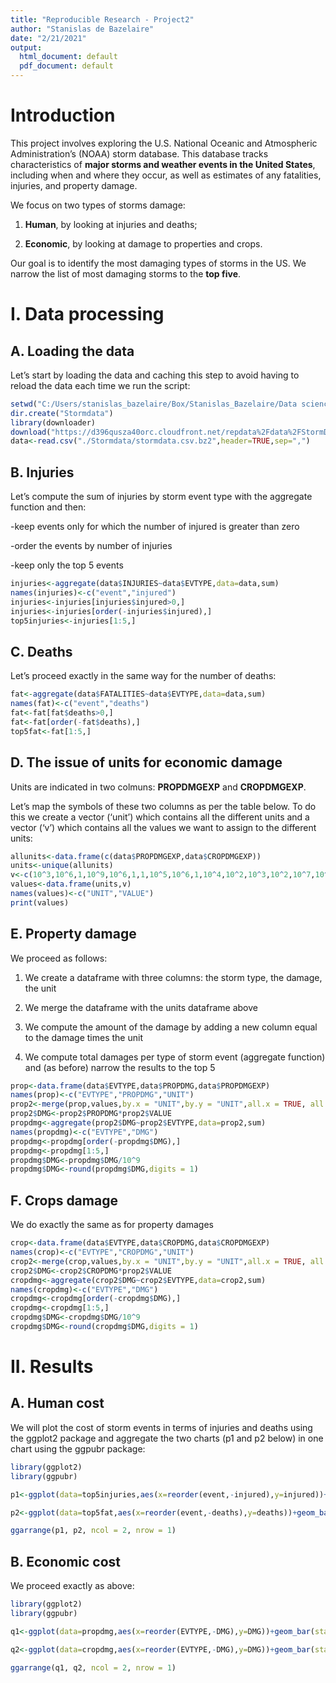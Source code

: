 ---
title: "Reproducible Research - Project2"
author: "Stanislas de Bazelaire"
date: "2/21/2021"
output:
  html_document: default
  pdf_document: default
---

# Introduction

This project involves exploring the U.S. National Oceanic and Atmospheric Administration's (NOAA) storm database. This database tracks characteristics of **major storms and weather events in the United States**, including when and where they occur, as well as estimates of any fatalities, injuries, and property damage.

We focus on two types of storms damage: 

1. **Human**, by looking at injuries and deaths;

2. **Economic**, by looking at damage to properties and crops.

Our goal is to identify the most damaging types of storms in the US. We narrow the list of most damaging storms to the **top five**.

# I. Data processing

## A. Loading the data

Let's start by loading the data and caching this step to avoid having to reload the data each time we run the script:
```{r, echo=TRUE,results='hide',cache=TRUE}
setwd("C:/Users/stanislas_bazelaire/Box/Stanislas_Bazelaire/Data science/Reproducible research")
dir.create("Stormdata")
library(downloader)
download("https://d396qusza40orc.cloudfront.net/repdata%2Fdata%2FStormData.csv.bz2","./Stormdata/stormdata.csv.bz2",mode="wb") 
data<-read.csv("./Stormdata/stormdata.csv.bz2",header=TRUE,sep=",")
```

## B. Injuries
Let's compute the sum of injuries by storm event type with the aggregate function and then:

-keep events only for which the number of injured is greater than zero

-order the events by number of injuries

-keep only the top 5 events

```{r, echo=TRUE,results='hide'}
injuries<-aggregate(data$INJURIES~data$EVTYPE,data=data,sum)
names(injuries)<-c("event","injured")
injuries<-injuries[injuries$injured>0,]
injuries<-injuries[order(-injuries$injured),]
top5injuries<-injuries[1:5,]
```

## C. Deaths
Let's proceed exactly in the same way for the number of deaths:
```{r, echo=TRUE,results='hide'}
fat<-aggregate(data$FATALITIES~data$EVTYPE,data=data,sum)
names(fat)<-c("event","deaths")
fat<-fat[fat$deaths>0,]
fat<-fat[order(-fat$deaths),]
top5fat<-fat[1:5,]
```

## D. The issue of units for economic damage

Units are indicated in two colmuns: **PROPDMGEXP** and **CROPDMGEXP**.

Let's map the symbols of these two columns as per the table below. To do this we create a vector ('unit') which contains all the different units and a vector ('v') which contains all the values we want to assign to the different units:

```{r, echo=TRUE}
allunits<-data.frame(c(data$PROPDMGEXP,data$CROPDMGEXP))
units<-unique(allunits)
v<-c(10^3,10^6,1,10^9,10^6,1,1,10^5,10^6,1,10^4,10^2,10^3,10^2,10^7,10^2,1,1,10^8,10^3)
values<-data.frame(units,v)
names(values)<-c("UNIT","VALUE")
print(values)
```

## E. Property damage

We proceed as follows:

1. We create a dataframe with three columns: the storm type, the damage, the unit

2. We merge the dataframe with the units dataframe above

3. We compute the amount of the damage by adding a new column equal to the damage times the unit

4. We compute total damages per type of storm event (aggregate function) and (as before) narrow the results to the top 5

```{r, echo=TRUE}
prop<-data.frame(data$EVTYPE,data$PROPDMG,data$PROPDMGEXP)
names(prop)<-c("EVTYPE","PROPDMG","UNIT")
prop2<-merge(prop,values,by.x = "UNIT",by.y = "UNIT",all.x = TRUE, all.y = FALSE )
prop2$DMG<-prop2$PROPDMG*prop2$VALUE
propdmg<-aggregate(prop2$DMG~prop2$EVTYPE,data=prop2,sum)
names(propdmg)<-c("EVTYPE","DMG")
propdmg<-propdmg[order(-propdmg$DMG),]
propdmg<-propdmg[1:5,]
propdmg$DMG<-propdmg$DMG/10^9
propdmg$DMG<-round(propdmg$DMG,digits = 1)
```

## F. Crops damage

We do exactly the same as for property damages

```{r, echo=TRUE}
crop<-data.frame(data$EVTYPE,data$CROPDMG,data$CROPDMGEXP)
names(crop)<-c("EVTYPE","CROPDMG","UNIT")
crop2<-merge(crop,values,by.x = "UNIT",by.y = "UNIT",all.x = TRUE, all.y = FALSE )
crop2$DMG<-crop2$CROPDMG*prop2$VALUE
cropdmg<-aggregate(crop2$DMG~crop2$EVTYPE,data=crop2,sum)
names(cropdmg)<-c("EVTYPE","DMG")
cropdmg<-cropdmg[order(-cropdmg$DMG),]
cropdmg<-cropdmg[1:5,]
cropdmg$DMG<-cropdmg$DMG/10^9
cropdmg$DMG<-round(cropdmg$DMG,digits = 1)
```

# II. Results

## A. Human cost

We will plot the cost of storm events in terms of injuries and deaths using the ggplot2 package and aggregate the two charts (p1 and p2 below) in one chart using the ggpubr package:

```{r,echo=TRUE,fig.height=8,fig.width=12}
library(ggplot2)
library(ggpubr)

p1<-ggplot(data=top5injuries,aes(x=reorder(event,-injured),y=injured))+geom_bar(stat="identity",colour="blue",fill="blue")+xlab("")+ylab("number injured")+geom_text(aes(label=injured),position=position_dodge(width=0.9),vjust=-0.25)

p2<-ggplot(data=top5fat,aes(x=reorder(event,-deaths),y=deaths))+geom_bar(stat="identity",colour="red",fill="red")+ylab("number of deaths")+xlab("")+geom_text(aes(label=deaths),position=position_dodge(width=0.9),vjust=-0.25)

ggarrange(p1, p2, ncol = 2, nrow = 1)
```

## B. Economic cost

We proceed exactly as above:

```{r, echo=TRUE,fig.height=8,fig.width=12}
library(ggplot2)
library(ggpubr)

q1<-ggplot(data=propdmg,aes(x=reorder(EVTYPE,-DMG),y=DMG))+geom_bar(stat="identity",colour="red",fill="red")+ylab("property damage $ bn")+xlab("")+geom_text(aes(label=DMG),position=position_dodge(width=0.9),vjust=-0.25)

q2<-ggplot(data=cropdmg,aes(x=reorder(EVTYPE,-DMG),y=DMG))+geom_bar(stat="identity",colour="blue",fill="blue")+ylab("crops damage $ bn")+xlab("")+geom_text(aes(label=DMG),position=position_dodge(width=0.9),vjust=-0.25)

ggarrange(q1, q2, ncol = 2, nrow = 1)
```
